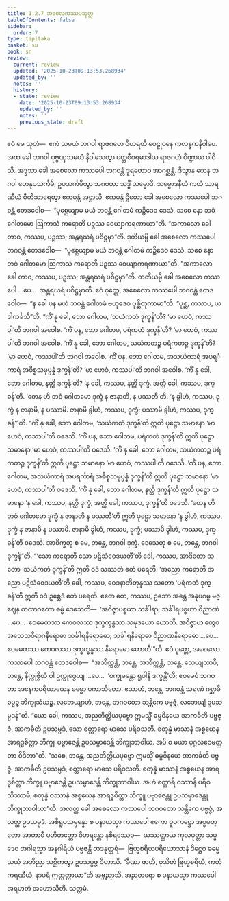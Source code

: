 ```yaml
---
title: 1.2.7 အစေလကဿပသုတ္တ
tableOfContents: false
sidebar:
  order: 7
type: tipitaka
basket: su
book: sn
review:
  current: review
  updated: '2025-10-23T09:13:53.268934'
  updated_by: ''
  notes: ''
  history:
  - state: review
    date: '2025-10-23T09:13:53.268934'
    updated_by: ''
    notes: ''
    previous_state: draft
---
```



<ReviewStatus review={frontmatter.review} showDetails={true} />

<HypothesisAnnotation frontmatter={frontmatter} />

<DynamicBreadcrumb />

<Division number="17" book="sn" e="ch" v="18" p="281">

<Paragraph number="96" book="sn">
ဧဝံ မေ သုတံ—  ဧကံ သမယံ ဘဂဝါ ရာဇဂဟေ ဝိဟရတိ ဝေဠုဝနေ ကလန္ဒကနိဝါပေ. အထ ခေါ ဘဂဝါ ပုဗ္ဗဏှသမယံ နိဝါသေတွာ ပတ္တစီဝရမာဒါယ ရာဇဂဟံ ပိဏ္ဍာယ ပါဝိသိ. အဒ္ဒသာ ခေါ အစေလော ကဿပေါ ဘဂဝန္တံ ဒူရတောဝ အာဂစ္ဆန္တံ. ဒိသွာန ယေန ဘဂဝါ တေနုပသင်္ကမိ; ဥပသင်္ကမိတွာ ဘဂဝတာ သဒ္ဓိံ သမ္မောဒိ. သမ္မောဒနီယံ ကထံ သာရဏီယံ ဝီတိသာရေတွာ ဧကမန္တံ အဋ္ဌာသိ. ဧကမန္တံ ဌိတော ခေါ အစေလော ကဿပေါ ဘဂဝန္တံ ဧတဒဝေါစ—  “ပုစ္ဆေယျာမ မယံ ဘဝန္တံ ဂေါတမံ ကဉ္စိဒေဝ ဒေသံ, သစေ နော ဘဝံ ဂေါတမော ဩကာသံ ကရောတိ ပဉှဿ ဝေယျာကရဏာယာ”တိ. “အကာလော ခေါ တာဝ, ကဿပ, ပဉှဿ; အန္တရဃရံ ပဝိဋ္ဌမှာ”တိ.
</Paragraph>

<Paragraph number="97" book="sn">
ဒုတိယမ္ပိ ခေါ အစေလော ကဿပေါ ဘဂဝန္တံ ဧတဒဝေါစ—  “ပုစ္ဆေယျာမ မယံ ဘဝန္တံ ဂေါတမံ ကဉ္စိဒေဝ ဒေသံ, သစေ နော ဘဝံ ဂေါတမော ဩကာသံ ကရောတိ ပဉှဿ ဝေယျာကရဏာယာ”တိ. “အကာလော ခေါ တာဝ, ကဿပ, ပဉှဿ; အန္တရဃရံ ပဝိဋ္ဌမှာ”တိ. တတိယမ္ပိ ခေါ အစေလော ကဿပေါ …ပေ…  အန္တရဃရံ ပဝိဋ္ဌမှာတိ. ဧဝံ ဝုတ္တေ, အစေလော ကဿပေါ ဘဂဝန္တံ ဧတဒဝေါစ—  “န ခေါ ပန မယံ ဘဝန္တံ ဂေါတမံ ဗဟုဒေဝ ပုစ္ဆိတုကာမာ”တိ. “ပုစ္ဆ, ကဿပ, ယဒါကင်္ခသီ”တိ.
</Paragraph>

<Paragraph number="98" book="sn">
“ကိံ နု ခေါ, ဘော ဂေါတမ, ‘သယံကတံ ဒုက္ခန်’တိ? ‘မာ ဟေဝံ, ကဿပါ’တိ ဘဂဝါ အဝေါစ. ‘ကိံ ပန, ဘော ဂေါတမ, ပရံကတံ ဒုက္ခန်’တိ? ‘မာ ဟေဝံ, ကဿပါ’တိ ဘဂဝါ အဝေါစ. ‘ကိံ နု ခေါ, ဘော ဂေါတမ, သယံကတဉ္စ ပရံကတဉ္စ ဒုက္ခန်’တိ? ‘မာ ဟေဝံ, ကဿပါ’တိ ဘဂဝါ အဝေါစ. ‘ကိံ ပန, ဘော ဂေါတမ, အသယံကာရံ အပရင်္ကာရံ အဓိစ္စသမုပ္ပန္နံ ဒုက္ခန်’တိ? ‘မာ ဟေဝံ, ကဿပါ’တိ ဘဂဝါ အဝေါစ. ‘ကိံ နု ခေါ, ဘော ဂေါတမ, နတ္ထိ ဒုက္ခန်’တိ? ‘န ခေါ, ကဿပ, နတ္ထိ ဒုက္ခံ. အတ္ထိ ခေါ, ကဿပ, ဒုက္ခန်’တိ. ‘တေန ဟိ ဘဝံ ဂေါတမော ဒုက္ခံ န ဇာနာတိ, န ပဿတီ’တိ. ‘န ခွါဟံ, ကဿပ, ဒုက္ခံ န ဇာနာမိ, န ပဿာမိ. ဇာနာမိ ခွါဟံ, ကဿပ, ဒုက္ခံ; ပဿာမိ ခွါဟံ, ကဿပ, ဒုက္ခန်’”တိ.
</Paragraph>

<Paragraph number="99" book="sn">
“ကိံ နု ခေါ, ဘော ဂေါတမ, ‘သယံကတံ ဒုက္ခန်’တိ ဣတိ ပုဋ္ဌော သမာနော ‘မာ ဟေဝံ, ကဿပါ’တိ ဝဒေသိ. ‘ကိံ ပန, ဘော ဂေါတမ, ပရံကတံ ဒုက္ခန်’တိ ဣတိ ပုဋ္ဌော သမာနော ‘မာ ဟေဝံ, ကဿပါ’တိ ဝဒေသိ. ‘ကိံ နု ခေါ, ဘော ဂေါတမ, သယံကတဉ္စ ပရံကတဉ္စ ဒုက္ခန်’တိ ဣတိ ပုဋ္ဌော သမာနော ‘မာ ဟေဝံ, ကဿပါ’တိ ဝဒေသိ. ‘ကိံ ပန, ဘော ဂေါတမ, အသယံကာရံ အပရင်္ကာရံ အဓိစ္စသမုပ္ပန္နံ ဒုက္ခန်’တိ ဣတိ ပုဋ္ဌော သမာနော ‘မာ ဟေဝံ, ကဿပါ’တိ ဝဒေသိ. ‘ကိံ နု ခေါ, ဘော ဂေါတမ, နတ္ထိ ဒုက္ခန်’တိ ဣတိ ပုဋ္ဌော သမာနော ‘န ခေါ, ကဿပ, နတ္ထိ ဒုက္ခံ, အတ္ထိ ခေါ, ကဿပ, ဒုက္ခန်’တိ ဝဒေသိ. ‘တေန ဟိ ဘဝံ ဂေါတမော ဒုက္ခံ န ဇာနာတိ န ပဿတီ’တိ ဣတိ ပုဋ္ဌော သမာနော ‘န ခွါဟံ, ကဿပ, ဒုက္ခံ န ဇာနာမိ န ပဿာမိ. ဇာနာမိ ခွါဟံ, ကဿပ, ဒုက္ခံ; ပဿာမိ ခွါဟံ, ကဿပ, ဒုက္ခန်’တိ ဝဒေသိ. အာစိက္ခတု စ မေ, ဘန္တေ, ဘဂဝါ ဒုက္ခံ. ဒေသေတု စ မေ, ဘန္တေ, ဘဂဝါ ဒုက္ခန်”တိ.
</Paragraph>

<Paragraph number="100" book="sn">
“‘သော ကရောတိ သော ပဋိသံဝေဒယတီ’တိ ခေါ, ကဿပ, အာဒိတော သတော ‘သယံကတံ ဒုက္ခန်’တိ ဣတိ ဝဒံ သဿတံ ဧတံ ပရေတိ. ‘အညော ကရောတိ အညော ပဋိသံဝေဒယတီ’တိ ခေါ, ကဿပ, ဝေဒနာဘိတုန္နဿ သတော ‘ပရံကတံ ဒုက္ခန်’တိ ဣတိ ဝဒံ ဥစ္ဆေဒံ ဧတံ ပရေတိ. ဧတေ တေ, ကဿပ, ဥဘော အန္တေ အနုပဂမ္မ မဇ္ဈေန တထာဂတော ဓမ္မံ ဒေသေတိ—  ‘အဝိဇ္ဇာပစ္စယာ သင်္ခါရာ; သင်္ခါရပစ္စယာ ဝိညာဏံ …ပေ…  ဧဝမေတဿ ကေဝလဿ ဒုက္ခက္ခန္ဓဿ သမုဒယော ဟောတိ. အဝိဇ္ဇာယ တွေဝ အသေသဝိရာဂနိရောဓာ သင်္ခါရနိရောဓော; သင်္ခါရနိရောဓာ ဝိညာဏနိရောဓော …ပေ…  ဧဝမေတဿ ကေဝလဿ ဒုက္ခက္ခန္ဓဿ နိရောဓော ဟောတီ’”တိ.
</Paragraph>

<Paragraph number="101" book="sn">
ဧဝံ ဝုတ္တေ, အစေလော ကဿပေါ ဘဂဝန္တံ ဧတဒဝေါစ—  “အဘိက္ကန္တံ, ဘန္တေ, အဘိက္ကန္တံ, ဘန္တေ. သေယျထာပိ, ဘန္တေ, နိက္ကုဇ္ဇိတံ ဝါ ဥက္ကုဇ္ဇေယျ …ပေ…  ‘စက္ခုမန္တော ရူပါနိ ဒက္ခန္တီ’တိ; ဧဝမေဝံ ဘဂဝတာ အနေကပရိယာယေန ဓမ္မော ပကာသိတော. ဧသာဟံ, ဘန္တေ, ဘဂဝန္တံ သရဏံ ဂစ္ဆာမိ ဓမ္မဉ္စ ဘိက္ခုသံဃဉ္စ. လဘေယျာဟံ, ဘန္တေ, ဘဂဝတော သန္တိကေ ပဗ္ဗဇ္ဇံ, လဘေယျံ ဥပသမ္ပဒန်”တိ.
</Paragraph>

<Paragraph number="102" book="sn">
“ယော ခေါ, ကဿပ, အညတိတ္ထိယပုဗ္ဗော ဣမသ္မိံ ဓမ္မဝိနယေ အာကင်္ခတိ ပဗ္ဗဇ္ဇံ, အာကင်္ခတိ ဥပသမ္ပဒံ, သော စတ္တာရော မာသေ ပရိဝသတိ. စတုန္နံ မာသာနံ အစ္စယေန အာရဒ္ဓစိတ္တာ ဘိက္ခူ ပဗ္ဗာဇေန္တိ ဥပသမ္ပာဒေန္တိ ဘိက္ခုဘာဝါယ. အပိ စ မယာ ပုဂ္ဂလဝေမတ္တတာ ဝိဒိတာ”တိ.
</Paragraph>

<Paragraph number="103" book="sn">
“သစေ, ဘန္တေ, အညတိတ္ထိယပုဗ္ဗော ဣမသ္မိံ ဓမ္မဝိနယေ အာကင်္ခတိ ပဗ္ဗဇ္ဇံ, အာကင်္ခတိ ဥပသမ္ပဒံ, စတ္တာရော မာသေ ပရိဝသတိ. စတုန္နံ မာသာနံ အစ္စယေန အာရဒ္ဓစိတ္တာ ဘိက္ခူ ပဗ္ဗာဇေန္တိ ဥပသမ္ပာဒေန္တိ ဘိက္ခုဘာဝါယ. အဟံ စတ္တာရိ ဝဿာနိ ပရိဝသိဿာမိ, စတုန္နံ ဝဿာနံ အစ္စယေန အာရဒ္ဓစိတ္တာ ဘိက္ခူ ပဗ္ဗာဇေန္တု ဥပသမ္ပာဒေန္တု ဘိက္ခုဘာဝါယာ”တိ.
</Paragraph>

<Paragraph number="104" book="sn">
အလတ္ထ ခေါ အစေလော ကဿပေါ ဘဂဝတော သန္တိကေ ပဗ္ဗဇ္ဇံ, အလတ္ထ ဥပသမ္ပဒံ. အစိရူပသမ္ပန္နော စ ပနာယသ္မာ ကဿပေါ ဧကော ဝူပကဋ္ဌော အပ္ပမတ္တော အာတာပီ ပဟိတတ္တော ဝိဟရန္တော နစိရဿေဝ—  ယဿတ္ထာယ ကုလပုတ္တာ သမ္မဒေဝ အဂါရသ္မာ အနဂါရိယံ ပဗ္ဗဇန္တိ တဒနုတ္တရံ—  ဗြဟ္မစရိယပရိယောသာနံ ဒိဋ္ဌေဝ ဓမ္မေ သယံ အဘိညာ သစ္ဆိကတွာ ဥပသမ္ပဇ္ဇ ဝိဟာသိ. “ခီဏာ ဇာတိ, ဝုသိတံ ဗြဟ္မစရိယံ, ကတံ ကရဏီယံ, နာပရံ ဣတ္ထတ္တာယာ”တိ အဗ္ဘညာသိ. အညတရော စ ပနာယသ္မာ ကဿပေါ အရဟတံ အဟောသီတိ.

</Paragraph>
</Division>

<Paragraph number="105" type="center" book="sn">
သတ္တမံ.
</Paragraph>